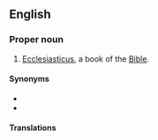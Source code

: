 ==English==
{{book of the Bible|Ben Sira}}

===Proper noun===
{{en-proper noun}}

# {{lb|en|biblical}} [[Ecclesiasticus]], a book of the [[Bible]].

====Synonyms====
* {{l|en|Ben Sira}}
* {{l|en|Sirach}}

====Translations====
{{trans-see|Ecclesiasticus}}